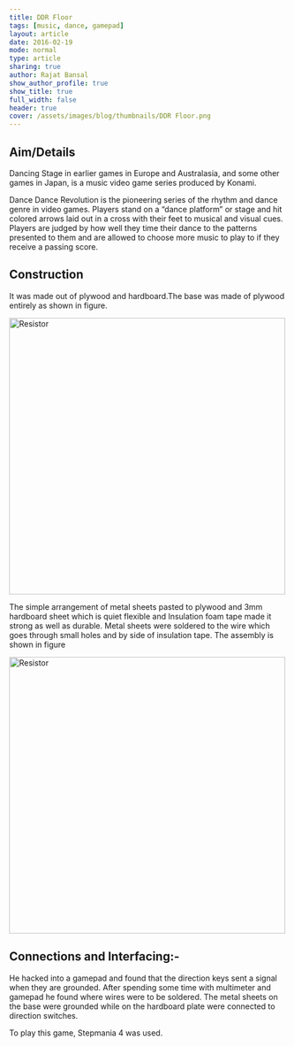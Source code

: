 ```yaml
---
title: DDR Floor
tags: [music, dance, gamepad]
layout: article
date: 2016-02-19
mode: normal
type: article
sharing: true
author: Rajat Bansal
show_author_profile: true
show_title: true
full_width: false
header: true
cover: /assets/images/blog/thumbnails/DDR Floor.png
---
```


## Aim/Details

Dancing Stage in earlier games in Europe and Australasia, and some other games in Japan, is a music video game series produced by Konami.

Dance Dance Revolution is the pioneering series of the rhythm and dance genre in video games. Players stand on a “dance platform” or stage and hit colored arrows laid out in a cross with their feet to musical and visual cues. Players are judged by how well they time their dance to the patterns presented to them and are allowed to choose more music to play to if they receive a passing score.

## Construction

It was made out of plywood and hardboard.The base was made of plywood entirely as shown in figure.

<Image src="/assets/images/blog/DDR-Floor/1.png" alt="Resistor" width='500' height='500'>

The simple arrangement of metal sheets pasted to plywood and 3mm hardboard sheet which is quiet flexible and Insulation foam tape made it strong as well as durable.
Metal sheets were soldered to the wire which goes through small holes and by side of insulation tape.
The assembly is shown in figure

<Image src="/assets/images/blog/thumbnails/DDR Floor.png" alt="Resistor" width='500' height='500'>

## Connections and Interfacing:-

He hacked into a gamepad and found that the direction keys sent a signal when they are grounded.
After spending some time with multimeter and gamepad he found where wires were to be soldered. The metal sheets on the base were grounded while on the hardboard plate were connected to direction switches.

To play this game, Stepmania 4 was used.

<EmbedItem url="https://www.youtube.com/embed/lQzGwIUpIw8" />
